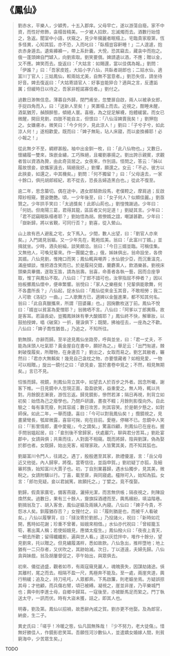 # 《鳳仙》

> 劉赤水，平樂人，少穎秀，十五入郡庠。父母早亡，遂以游蕩自廢。家不中資，而性好修飾，衾榻皆精美。一夕被人招飲，忘滅燭而去。酒數行始憶之，急返。聞室中小語，伏窺之，見少年擁麗者眠榻上。宅臨貴家廢第，恆多怪異，心知其狐，亦不恐，入而叱曰：「臥榻豈容鼾睡！」二人遑遽，抱衣赤身遁去。遺紫褲褲一，帶上系針囊。大悅，恐其竊去，藏衾中而抱之。俄一蓬頭婢自門罅入，向劉索取。劉笑要償。婢請遺以酒，不應；贈以金，又不應。婢笑而去。旋返曰：「大姑言：如賜還，當以佳偶為報。」劉問：「伊誰？」曰：「吾家皮姓，大姑小字八仙，共臥者胡郎也；二姑水仙，適富川丁官人；三姑鳳仙，較兩姑尤美，自無不當意者。」劉恐失信，請坐待好音。婢去復返曰：「大姑寄語官人：好事豈能猝合？適與之言，反遭詬厲；但緩時日以待之，吾家非輕諾寡信者。」劉付之。
>
> 過數日渺無信息。薄暮自外歸，閉門甫坐，忽雙扉自啟，兩人以被承女郎，手捉四角而入，曰：「送新人至矣！」笑置榻上而去。近視之，酣睡未醒，酒氣猶芳，赬顏醉態，傾絕人寰。喜極，為之捉足解襪，抱體緩裳。而女已微醒，開目見劉，四肢不能自主，但恨曰：「八仙淫婢賣我矣！」劉狎抱之。女嫌膚冰，微笑曰：「今夕何夕，見此涼人！」劉曰：「子兮子兮，如此涼人何！」遂相歡愛。既而曰：「婢子無恥，玷人床寢，而以妾換褲耶！必小報之！」
>
> 從此無夕不至，綢繆甚殷。袖中出金釧一枚，曰：「此八仙物也。」又數日，懷繡履一雙來，珠嵌金繡，工巧殊絕，且囑劉暴揚之。劉出誇示親賓，求觀者皆以資酒為贄，由此奇貨居之。女夜來，作別語。怪問之，答云：「姊以履故恨妾，欲攜家遠去，隔絕我好。」劉懼，願還之。女云：「不必，彼方以此挾妾，如還之，中其機矣。」劉問：「何不獨留？」曰：「父母遠去，一家十餘口，俱托胡郎經紀，若不從去，恐長舌婦造黑白也。」從此不復至。
>
> 逾二年，思念纂切。偶在途中，遇女郎騎款段馬，老僕鞚之，摩肩過；反啟障紗相窺，豐姿艷艷。頃，一少年後至，曰：「女子何人？似頗佳麗。」劉亟贊之。少年拱手笑曰：「太過獎矣！此即山荊也。」劉惶愧謝過。少年曰：「何妨。但南陽三葛，君得其龍，區區者又何足道！」劉疑其言。少年曰：「君不認竊眠臥榻者耶？」劉始悟為胡。敘僚婿之誼，嘲謔甚歡。少年曰：「嶽新歸，將以省覲，可同行否？」劉喜，從入縈山。
>
> 山上故有邑人避亂之宅，女下馬入。少間，數人出望，曰：「劉官人亦來矣。」入門謁見翁嫗。又一少年先在，靴袍炫美。翁曰：「此富川丁婿。」並揖就坐。少時，酒灸紛綸，談笑頗洽。翁曰：「今日三婿並臨。可稱佳集。又無他人，可喚兒輩來。作一團圞之會。」俄，姊妹俱出，翁命設坐，各傍其婿。八仙見劉，惟掩口而笑；鳳仙輒與嘲弄；水仙貌少亞，而沉重溫克，滿座傾談，惟把酒含笑而已。於是履舄交錯，蘭麝熏人，飲酒樂甚。劉視床頭樂具畢備，遂取玉笛，請為翁壽。翁喜，命善者各執一藝，因而合座爭取，惟丁與鳳仙不取。八仙曰：「丁郎不諳可也，汝寧指屈不伸者？」因以拍板擲鳳仙懷中，便串繁響。翁悅曰：「家人之樂極矣！兒輩俱能歌舞，何不各盡所長？」八仙起，捉水仙曰：「鳳仙從來金玉其音，不敢相勞；我二人可歌《洛妃》一曲。」二人歌舞方已，適婢以金盤進果，都不知其何名。翁曰：「此自真臘攜來，所謂『田婆羅』也。」因掬數枚送丁前。鳳仙不悅曰：「婿豈以貧富為愛憎耶？」翁微哂不言。八仙曰：「阿爹以丁郎異縣，故是客耳。若論長幼，豈獨鳳妹妹有拳大酸婿耶？」鳳仙終不快，解華妝，以鼓拍授婢，唱《破窯》一折，聲淚俱下；既闋，拂袖徑去，一座為之不歡。八仙曰：「婢子喬性猶昔。」乃追之，不知所往。
>
> 劉無顏，亦辭而歸。至半途見鳳仙坐路旁，呼與並坐，曰：「君一丈夫，不能為床頭人吐氣耶？黃金屋自在書中，願好為之。」舉足云：「出門匆遽，棘剌破復履矣，所贈物，在身邊否？」劉出之，女取而易之。劉乞其敝者，囅然曰：「君亦大無賴矣！幾見自己衾枕之物，亦要懷藏者？如相見愛，一物可以相贈。」旋出一鏡付之曰：「欲見妾，當於書卷中覓之；不然，相見無期矣。」言已不見。
>
> 怊悵而歸。視鏡，則鳳仙背立其中，如望去人於百步之外者。因念所囑，謝客下帷。一日見鏡中人忽現正面，盈盈欲笑，益重愛之。無人時，輒以共對。月餘銳志漸衰，游恆忘返。歸見鏡影，慘然若涕；隔日再視，則背立如初矣：始悟為己之廢學也。乃閉戶研讀，晝夜不輟；月餘則影復向外。自此驗之：每有事荒廢，則其容戚；數日攻苦，則其容笑。於是朝夕懸之，如對師保。如此二年，一舉而捷。喜曰：「今可以對我鳳仙矣！」攬鏡視之，見畫黛彎長，瓠犀微露，喜容可掬，宛在目前。愛極，停睇不已。忽鏡中人笑曰：「『影里情郎，畫中愛寵』，今之謂矣。」驚喜四顧，則鳳仙已在座右。握手問翁媼起居，曰：「妾別後不曾歸家，伏處巖穴，聊與君分苦耳。」劉赴宴郡中，女請與俱；共乘而往，人對面不相窺。既而將歸，陰與劉謀，偽為娶於郡也者。女既歸，始出見客，經理家政。人皆驚其美，而不知其狐也。
>
> 劉屬富川令門人，往謁之。遇丁，殷殷邀至其家，款禮優渥，言：「岳父母近又他徙。內人歸寧，將復。當寄信往，並詣申賀。」劉初疑丁亦狐，及細審邦族，始知富川大賈子也。初，丁自別業暮歸，遇水仙獨步，見其美，微睨之。女請附驥以行。丁喜，載至齋，與同寢處。欞隙可入，始知為狐。女言：「郎勿見疑。妾以君誠篤，故願托之。」丁嬖之。竟不復娶。
>
> 劉歸，假貴家廣宅，備客燕寢，灑掃光潔，而苦無供帳；隔夜視之，則陳設煥然矣。過數日，果有三十餘人，齎旗採酒禮而至，輿馬繽紛，填溢階巷。劉揖翁及丁、胡入客舍，風仙逆嫗及兩姨入內寢。八仙曰：「婢子今貴，不怨冰人矣。釧履猶存否？」女搜付之，曰：「履則猶是也，而被千人看破矣。」八仙以履擊背，曰：「撻汝寄於劉郎。」乃投諸火，祝曰：「新時如花開，舊時如花謝；珍重不曾著，姮娥來相借。」水仙亦代祝曰：「曾經籠玉筍，著出萬人稱；若使姮娥見，應憐太瘦生。」鳳仙撥火曰：「夜夜上青天，一朝去所歡；留得纖纖影，遍與世人看。」遂以灰捻拌中，堆作十餘分，望見劉來，托以贈之。但見繡履滿柈，悉如故款。八仙急出，推柈墮地；地上猶有一二只存者，又伏吹之，其跡始滅。次日，丁以道遠，夫婦先歸。八仙貪與妹戲，翁及胡屢督促之，亭午始出，與眾俱去。
>
> 初來、儀從過盛，觀者如市，有兩寇窺見麗人，魂魄喪失，因謀劫諸途。偵其離村，尾之而去。相隔不盈一尺，馬極奔不能及。至一處，兩崖夾道，輿行稍緩；追及之，持刀吼吒，人眾都奔。下馬啟簾，則老嫗坐焉。方疑誤掠其母；才他顧，而兵傷右臂，頃已被縛。凝視之，崖並非崖，乃平樂城門也；輿中則李進士母，自鄉中歸耳。一寇後至，亦被斷馬足而縶之。門丁執送太守，一訊而伏。時有大盜未獲，詰之，即其人也。
>
> 明春，劉及第。鳳仙以招禍，故悉辭內戚之賀。劉亦更不他娶。及為郎官，納妾，生二子。
>
> 異史氏曰：「嗟乎！冷暖之態，仙凡固無殊哉！『少不努力，老大徒傷』。惜無好勝佳人，作鏡影悲笑耳。吾願恆河沙數仙人，並遣嬌女婚嫁人間，則貧窮海中，少苦眾生矣。」

TODO
